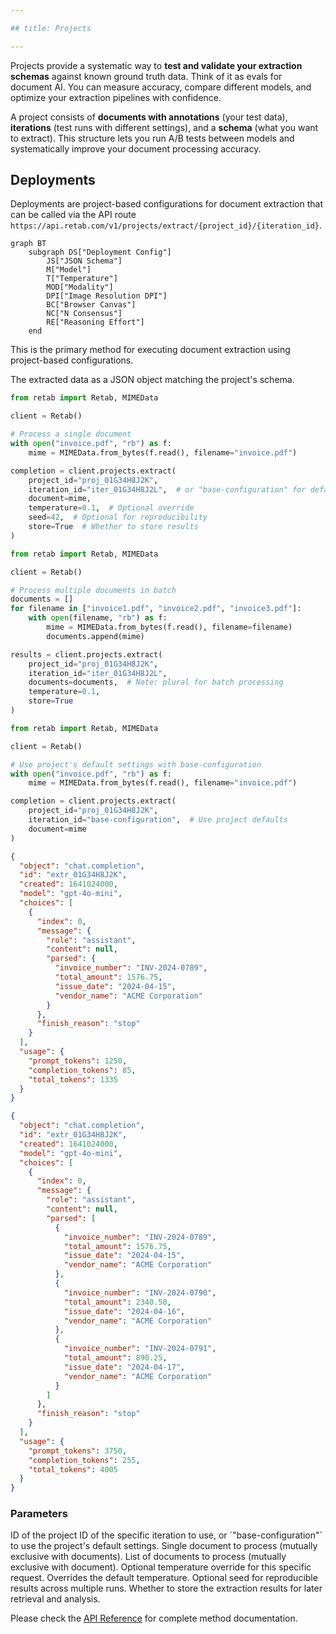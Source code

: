 ```yaml
---

## title: Projects

---
```


Projects provide a systematic way to **test and validate your extraction schemas** against known ground truth data. Think of it as evals for document AI. You can measure accuracy, compare different models, and optimize your extraction pipelines with confidence.

A project consists of **documents with annotations** (your test data), **iterations** (test runs with different settings), and a **schema** (what you want to extract). This structure lets you run A/B tests between models and systematically improve your document processing accuracy.

## Deployments

Deployments are project-based configurations for document extraction that can be called via the API route `https://api.retab.com/v1/projects/extract/{project_id}/{iteration_id}`.

```mermaid
graph BT
    subgraph DS["Deployment Config"]
        JS["JSON Schema"]
        M["Model"]
        T["Temperature"]
        MOD["Modality"]
        DPI["Image Resolution DPI"]
        BC["Browser Canvas"]
        NC["N Consensus"]
        RE["Reasoning Effort"]
    end
```

This is the primary method for executing document extraction using project-based configurations.

<ResponseField name="Returns" type="RetabParsedChatCompletion">
The extracted data as a JSON object matching the project's schema.
</ResponseField>

<CodeGroup>

```python Request (Single Document)
from retab import Retab, MIMEData

client = Retab()

# Process a single document
with open("invoice.pdf", "rb") as f:
    mime = MIMEData.from_bytes(f.read(), filename="invoice.pdf")

completion = client.projects.extract(
    project_id="proj_01G34H8J2K",
    iteration_id="iter_01G34H8J2L",  # or "base-configuration" for default settings
    document=mime,
    temperature=0.1,  # Optional override
    seed=42,  # Optional for reproducibility
    store=True  # Whether to store results
)
```

```python Request (Multiple Documents)
from retab import Retab, MIMEData

client = Retab()

# Process multiple documents in batch
documents = []
for filename in ["invoice1.pdf", "invoice2.pdf", "invoice3.pdf"]:
    with open(filename, "rb") as f:
        mime = MIMEData.from_bytes(f.read(), filename=filename)
        documents.append(mime)

results = client.projects.extract(
    project_id="proj_01G34H8J2K",
    iteration_id="iter_01G34H8J2L",
    documents=documents,  # Note: plural for batch processing
    temperature=0.1,
    store=True
)
```

```python Request (Base Configuration)
from retab import Retab, MIMEData

client = Retab()

# Use project's default settings with base-configuration
with open("invoice.pdf", "rb") as f:
    mime = MIMEData.from_bytes(f.read(), filename="invoice.pdf")

completion = client.projects.extract(
    project_id="proj_01G34H8J2K",
    iteration_id="base-configuration",  # Use project defaults
    document=mime
)
```

```json Response (Single Document)
{
  "object": "chat.completion",
  "id": "extr_01G34H8J2K",
  "created": 1641024000,
  "model": "gpt-4o-mini",
  "choices": [
    {
      "index": 0,
      "message": {
        "role": "assistant",
        "content": null,
        "parsed": {
          "invoice_number": "INV-2024-0789",
          "total_amount": 1576.75,
          "issue_date": "2024-04-15",
          "vendor_name": "ACME Corporation"
        }
      },
      "finish_reason": "stop"
    }
  ],
  "usage": {
    "prompt_tokens": 1250,
    "completion_tokens": 85,
    "total_tokens": 1335
  }
}
```

```json Response (Multiple Documents)
{
  "object": "chat.completion",
  "id": "extr_01G34H8J2K",
  "created": 1641024000,
  "model": "gpt-4o-mini",
  "choices": [
    {
      "index": 0,
      "message": {
        "role": "assistant",
        "content": null,
        "parsed": [
          {
            "invoice_number": "INV-2024-0789",
            "total_amount": 1576.75,
            "issue_date": "2024-04-15",
            "vendor_name": "ACME Corporation"
          },
          {
            "invoice_number": "INV-2024-0790",
            "total_amount": 2340.50,
            "issue_date": "2024-04-16",
            "vendor_name": "ACME Corporation"
          },
          {
            "invoice_number": "INV-2024-0791",
            "total_amount": 890.25,
            "issue_date": "2024-04-17",
            "vendor_name": "ACME Corporation"
          }
        ]
      },
      "finish_reason": "stop"
    }
  ],
  "usage": {
    "prompt_tokens": 3750,
    "completion_tokens": 255,
    "total_tokens": 4005
  }
}
```

</CodeGroup>

### Parameters

<ResponseField name="project_id" type="string" required>
  ID of the project
</ResponseField>

<ResponseField name="iteration_id" type="string" required>
  ID of the specific iteration to use, or `"base-configuration"` to use the project's default settings.
</ResponseField>

<ResponseField name="document" type="Path | str | bytes | IOBase | MIMEData | PIL.Image.Image | HttpUrl">
  Single document to process (mutually exclusive with documents).
</ResponseField>

<ResponseField name="documents" type="List[Path | str | bytes | IOBase | MIMEData | PIL.Image.Image | HttpUrl]">
  List of documents to process (mutually exclusive with document).
</ResponseField>

<ResponseField name="temperature" type="float">
  Optional temperature override for this specific request. Overrides the default temperature.
</ResponseField>

<ResponseField name="seed" type="int">
  Optional seed for reproducible results across multiple runs.
</ResponseField>

<ResponseField name="store" type="bool" default="True">
  Whether to store the extraction results for later retrieval and analysis.
</ResponseField>

Please check the [API Reference](https://docs.retab.com/api-reference/projects/extract) for complete method documentation.


